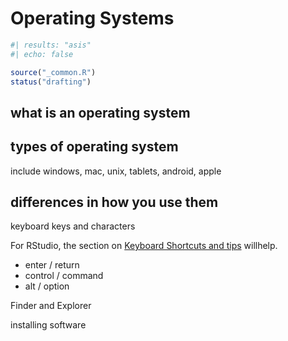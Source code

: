 # Operating Systems

```r
#| results: "asis"
#| echo: false

source("_common.R")
status("drafting")
```
## what is an operating system

## types of operating system

include windows, mac, unix, tablets, android, apple

## differences in how you use them

keyboard keys and characters

For RStudio, the section on [Keyboard Shortcuts and tips](keyboard-shortcuts-tips.qmd) willhelp.

-   enter / return
-   control / command
-   alt / option

Finder and Explorer

installing software
